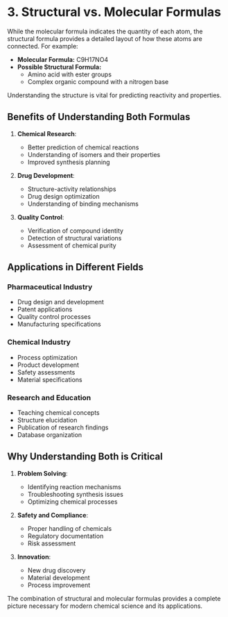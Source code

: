 # 3. Structural vs. Molecular Formulas
While the molecular formula indicates the quantity of each atom, the structural formula provides a detailed layout of how these atoms are connected. For example:

- **Molecular Formula:** C9H17NO4
- **Possible Structural Formula:** 
  - Amino acid with ester groups
  - Complex organic compound with a nitrogen base

Understanding the structure is vital for predicting reactivity and properties.

## Benefits of Understanding Both Formulas

1. **Chemical Research**:
   - Better prediction of chemical reactions
   - Understanding of isomers and their properties
   - Improved synthesis planning

2. **Drug Development**:
   - Structure-activity relationships
   - Drug design optimization
   - Understanding of binding mechanisms

3. **Quality Control**:
   - Verification of compound identity
   - Detection of structural variations
   - Assessment of chemical purity

## Applications in Different Fields

### Pharmaceutical Industry
- Drug design and development
- Patent applications
- Quality control processes
- Manufacturing specifications

### Chemical Industry
- Process optimization
- Product development
- Safety assessments
- Material specifications

### Research and Education
- Teaching chemical concepts
- Structure elucidation
- Publication of research findings
- Database organization

## Why Understanding Both is Critical

1. **Problem Solving**:
   - Identifying reaction mechanisms
   - Troubleshooting synthesis issues
   - Optimizing chemical processes

2. **Safety and Compliance**:
   - Proper handling of chemicals
   - Regulatory documentation
   - Risk assessment

3. **Innovation**:
   - New drug discovery
   - Material development
   - Process improvement

The combination of structural and molecular formulas provides a complete picture necessary for modern chemical science and its applications.